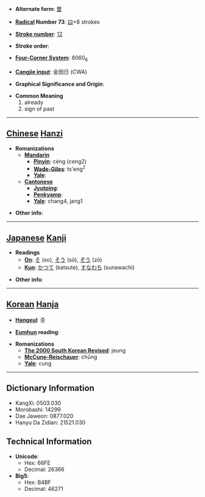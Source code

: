 * '''Alternate form''': [[曽]]

* '''[[Wiktionary:Chinese radical index| Radical]] Number 73''': [[Wiktionary:Chinese radical index 曰|曰]]+8 strokes

* '''[[Wiktionary:Chinese total strokes index|Stroke number]]''': [[Wiktionary:Chinese total strokes index 12|12]]

* '''Stroke order''': 

* '''[[Wiktionary:Chinese four corner index|Four-Corner System]]''': 8060<sub>6</sub>

* '''[[Wiktionary:Chinese Cangjie index|Cangjie input]]''': 金田日 (CWA)

* '''Graphical Significance and Origin''': 

* '''Common Meaning'''
*#already
*# sign of past


----

== [[Chinese]] [[Hanzi]] ==

* '''Romanizations'''
** '''[[Mandarin]]'''
*** '''[[Pinyin]]''': céng (ceng2)
*** '''[[Wade-Giles]]''': ts'eng<sup>2</sup>
*** '''[[Yale]]''': 
** '''[[Cantonese]]'''
*** '''[[Jyutping]]''':
*** '''[[Penkyamp]]''': 
*** '''[[Yale]]''': chang4, jang1

* '''Other info''': 

----

== [[Japanese]] [[Kanji]] ==

* '''Readings'''
** '''[[On]]''': [[そ]] (so), [[そう]] (sō), [[ぞう]] (zō)
** '''[[Kun]]''': [[かつて]] (katsute), [[すなわち]] (sunawachi)

* '''Other info''':  

----

== [[Korean]] [[Hanja]] ==

* '''[[Hangeul]]''': 증

* '''[[Eumhun]] reading''': 

* '''Romanizations'''
** '''[[The 2000 South Korean Revised Romanization|The 2000 South Korean Revised]]''': jeung
** '''[[McCune-Reischauer]]''': chŭng
** '''[[Yale]]''': cung

----

== Dictionary Information ==

* KangXi: 0503.030
* Morobashi: 14299
* Dae Jaweon: 0877.020
* Hanyu Da Zidian: 21521.030

== Technical Information ==

* '''Unicode''':
** Hex: 66FE
** Decimal: 26366
* '''Big5''':
** Hex: B4BF
** Decimal: 46271